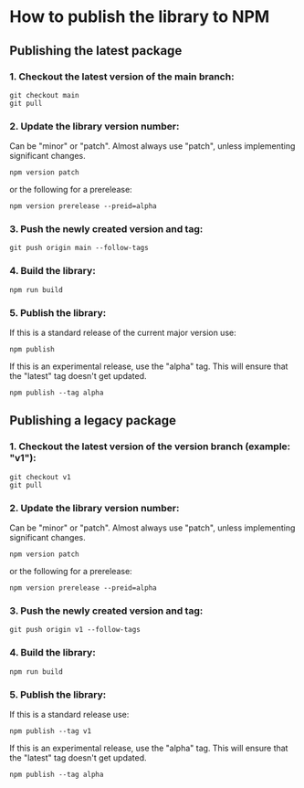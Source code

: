 
<Meta title="Documentation/How to publish to NPM" />

# How to publish the library to NPM

## Publishing the latest package

### 1. Checkout the latest version of the main branch:
```
git checkout main
git pull
```

### 2. Update the library version number:
Can be "minor" or "patch". Almost always use "patch", unless implementing significant changes.
```
npm version patch
```
or the following for a prerelease:
```
npm version prerelease --preid=alpha
```

### 3. Push the newly created version and tag:
```
git push origin main --follow-tags
```

### 4. Build the library:
```
npm run build
```

### 5. Publish the library:
If this is a standard release of the current major version use:
```
npm publish
```
If this is an experimental release, use the "alpha" tag. This will ensure that the "latest" tag doesn't get updated.
```
npm publish --tag alpha
```



## Publishing a legacy package

### 1. Checkout the latest version of the version branch (example: "v1"):
```
git checkout v1
git pull
```

### 2. Update the library version number:
Can be "minor" or "patch". Almost always use "patch", unless implementing significant changes.
```
npm version patch
```
or the following for a prerelease:
```
npm version prerelease --preid=alpha
```

### 3. Push the newly created version and tag:
```
git push origin v1 --follow-tags
```

### 4. Build the library:
```
npm run build
```

### 5. Publish the library:
If this is a standard release use:
```
npm publish --tag v1
```
If this is an experimental release, use the "alpha" tag. This will ensure that the "latest" tag doesn't get updated.
```
npm publish --tag alpha
```
